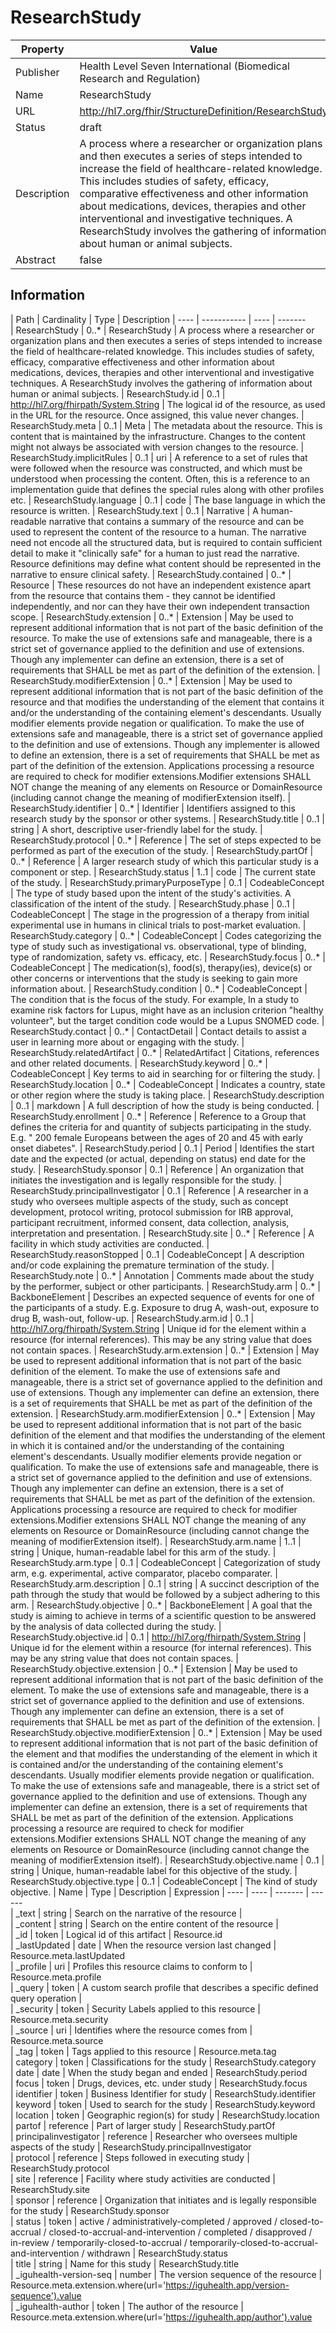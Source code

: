 
  # ResearchStudy

  
|Property|Value|
|---|---|
|Publisher|Health Level Seven International (Biomedical Research and Regulation)|
|Name|ResearchStudy|
|URL|http://hl7.org/fhir/StructureDefinition/ResearchStudy|
|Status|draft|
|Description|A process where a researcher or organization plans and then executes a series of steps intended to increase the field of healthcare-related knowledge.  This includes studies of safety, efficacy, comparative effectiveness and other information about medications, devices, therapies and other interventional and investigative techniques.  A ResearchStudy involves the gathering of information about human or animal subjects.|
|Abstract|false|

  ## Information
  <Tabs> <TabItem value="structure" label="Structure">
   | Path | Cardinality | Type | Description
  | ---- | ----------- | ---- | -------  
 | ResearchStudy | 0..* | ResearchStudy | A process where a researcher or organization plans and then executes a series of steps intended to increase the field of healthcare-related knowledge.  This includes studies of safety, efficacy, comparative effectiveness and other information about medications, devices, therapies and other interventional and investigative techniques.  A ResearchStudy involves the gathering of information about human or animal subjects. 
 | ResearchStudy.id | 0..1 | http://hl7.org/fhirpath/System.String | The logical id of the resource, as used in the URL for the resource. Once assigned, this value never changes. 
 | ResearchStudy.meta | 0..1 | Meta | The metadata about the resource. This is content that is maintained by the infrastructure. Changes to the content might not always be associated with version changes to the resource. 
 | ResearchStudy.implicitRules | 0..1 | uri | A reference to a set of rules that were followed when the resource was constructed, and which must be understood when processing the content. Often, this is a reference to an implementation guide that defines the special rules along with other profiles etc. 
 | ResearchStudy.language | 0..1 | code | The base language in which the resource is written. 
 | ResearchStudy.text | 0..1 | Narrative | A human-readable narrative that contains a summary of the resource and can be used to represent the content of the resource to a human. The narrative need not encode all the structured data, but is required to contain sufficient detail to make it "clinically safe" for a human to just read the narrative. Resource definitions may define what content should be represented in the narrative to ensure clinical safety. 
 | ResearchStudy.contained | 0..* | Resource | These resources do not have an independent existence apart from the resource that contains them - they cannot be identified independently, and nor can they have their own independent transaction scope. 
 | ResearchStudy.extension | 0..* | Extension | May be used to represent additional information that is not part of the basic definition of the resource. To make the use of extensions safe and manageable, there is a strict set of governance  applied to the definition and use of extensions. Though any implementer can define an extension, there is a set of requirements that SHALL be met as part of the definition of the extension. 
 | ResearchStudy.modifierExtension | 0..* | Extension | May be used to represent additional information that is not part of the basic definition of the resource and that modifies the understanding of the element that contains it and/or the understanding of the containing element's descendants. Usually modifier elements provide negation or qualification. To make the use of extensions safe and manageable, there is a strict set of governance applied to the definition and use of extensions. Though any implementer is allowed to define an extension, there is a set of requirements that SHALL be met as part of the definition of the extension. Applications processing a resource are required to check for modifier extensions.Modifier extensions SHALL NOT change the meaning of any elements on Resource or DomainResource (including cannot change the meaning of modifierExtension itself). 
 | ResearchStudy.identifier | 0..* | Identifier | Identifiers assigned to this research study by the sponsor or other systems. 
 | ResearchStudy.title | 0..1 | string | A short, descriptive user-friendly label for the study. 
 | ResearchStudy.protocol | 0..* | Reference | The set of steps expected to be performed as part of the execution of the study. 
 | ResearchStudy.partOf | 0..* | Reference | A larger research study of which this particular study is a component or step. 
 | ResearchStudy.status | 1..1 | code | The current state of the study. 
 | ResearchStudy.primaryPurposeType | 0..1 | CodeableConcept | The type of study based upon the intent of the study's activities. A classification of the intent of the study. 
 | ResearchStudy.phase | 0..1 | CodeableConcept | The stage in the progression of a therapy from initial experimental use in humans in clinical trials to post-market evaluation. 
 | ResearchStudy.category | 0..* | CodeableConcept | Codes categorizing the type of study such as investigational vs. observational, type of blinding, type of randomization, safety vs. efficacy, etc. 
 | ResearchStudy.focus | 0..* | CodeableConcept | The medication(s), food(s), therapy(ies), device(s) or other concerns or interventions that the study is seeking to gain more information about. 
 | ResearchStudy.condition | 0..* | CodeableConcept | The condition that is the focus of the study.  For example, In a study to examine risk factors for Lupus, might have as an inclusion criterion "healthy volunteer", but the target condition code would be a Lupus SNOMED code. 
 | ResearchStudy.contact | 0..* | ContactDetail | Contact details to assist a user in learning more about or engaging with the study. 
 | ResearchStudy.relatedArtifact | 0..* | RelatedArtifact | Citations, references and other related documents. 
 | ResearchStudy.keyword | 0..* | CodeableConcept | Key terms to aid in searching for or filtering the study. 
 | ResearchStudy.location | 0..* | CodeableConcept | Indicates a country, state or other region where the study is taking place. 
 | ResearchStudy.description | 0..1 | markdown | A full description of how the study is being conducted. 
 | ResearchStudy.enrollment | 0..* | Reference | Reference to a Group that defines the criteria for and quantity of subjects participating in the study.  E.g. " 200 female Europeans between the ages of 20 and 45 with early onset diabetes". 
 | ResearchStudy.period | 0..1 | Period | Identifies the start date and the expected (or actual, depending on status) end date for the study. 
 | ResearchStudy.sponsor | 0..1 | Reference | An organization that initiates the investigation and is legally responsible for the study. 
 | ResearchStudy.principalInvestigator | 0..1 | Reference | A researcher in a study who oversees multiple aspects of the study, such as concept development, protocol writing, protocol submission for IRB approval, participant recruitment, informed consent, data collection, analysis, interpretation and presentation. 
 | ResearchStudy.site | 0..* | Reference | A facility in which study activities are conducted. 
 | ResearchStudy.reasonStopped | 0..1 | CodeableConcept | A description and/or code explaining the premature termination of the study. 
 | ResearchStudy.note | 0..* | Annotation | Comments made about the study by the performer, subject or other participants. 
 | ResearchStudy.arm | 0..* | BackboneElement | Describes an expected sequence of events for one of the participants of a study.  E.g. Exposure to drug A, wash-out, exposure to drug B, wash-out, follow-up. 
 | ResearchStudy.arm.id | 0..1 | http://hl7.org/fhirpath/System.String | Unique id for the element within a resource (for internal references). This may be any string value that does not contain spaces. 
 | ResearchStudy.arm.extension | 0..* | Extension | May be used to represent additional information that is not part of the basic definition of the element. To make the use of extensions safe and manageable, there is a strict set of governance  applied to the definition and use of extensions. Though any implementer can define an extension, there is a set of requirements that SHALL be met as part of the definition of the extension. 
 | ResearchStudy.arm.modifierExtension | 0..* | Extension | May be used to represent additional information that is not part of the basic definition of the element and that modifies the understanding of the element in which it is contained and/or the understanding of the containing element's descendants. Usually modifier elements provide negation or qualification. To make the use of extensions safe and manageable, there is a strict set of governance applied to the definition and use of extensions. Though any implementer can define an extension, there is a set of requirements that SHALL be met as part of the definition of the extension. Applications processing a resource are required to check for modifier extensions.Modifier extensions SHALL NOT change the meaning of any elements on Resource or DomainResource (including cannot change the meaning of modifierExtension itself). 
 | ResearchStudy.arm.name | 1..1 | string | Unique, human-readable label for this arm of the study. 
 | ResearchStudy.arm.type | 0..1 | CodeableConcept | Categorization of study arm, e.g. experimental, active comparator, placebo comparater. 
 | ResearchStudy.arm.description | 0..1 | string | A succinct description of the path through the study that would be followed by a subject adhering to this arm. 
 | ResearchStudy.objective | 0..* | BackboneElement | A goal that the study is aiming to achieve in terms of a scientific question to be answered by the analysis of data collected during the study. 
 | ResearchStudy.objective.id | 0..1 | http://hl7.org/fhirpath/System.String | Unique id for the element within a resource (for internal references). This may be any string value that does not contain spaces. 
 | ResearchStudy.objective.extension | 0..* | Extension | May be used to represent additional information that is not part of the basic definition of the element. To make the use of extensions safe and manageable, there is a strict set of governance  applied to the definition and use of extensions. Though any implementer can define an extension, there is a set of requirements that SHALL be met as part of the definition of the extension. 
 | ResearchStudy.objective.modifierExtension | 0..* | Extension | May be used to represent additional information that is not part of the basic definition of the element and that modifies the understanding of the element in which it is contained and/or the understanding of the containing element's descendants. Usually modifier elements provide negation or qualification. To make the use of extensions safe and manageable, there is a strict set of governance applied to the definition and use of extensions. Though any implementer can define an extension, there is a set of requirements that SHALL be met as part of the definition of the extension. Applications processing a resource are required to check for modifier extensions.Modifier extensions SHALL NOT change the meaning of any elements on Resource or DomainResource (including cannot change the meaning of modifierExtension itself). 
 | ResearchStudy.objective.name | 0..1 | string | Unique, human-readable label for this objective of the study. 
 | ResearchStudy.objective.type | 0..1 | CodeableConcept | The kind of study objective. 
</TabItem>
 <TabItem value="searchparameter" label="Search Parameters">
   | Name | Type | Description  | Expression 
    | ---- | ---- | ------- | ------  
 | _text | string | Search on the narrative of the resource |   
 | _content | string | Search on the entire content of the resource |   
 | _id | token | Logical id of this artifact | Resource.id  
 | _lastUpdated | date | When the resource version last changed | Resource.meta.lastUpdated  
 | _profile | uri | Profiles this resource claims to conform to | Resource.meta.profile  
 | _query | token | A custom search profile that describes a specific defined query operation |   
 | _security | token | Security Labels applied to this resource | Resource.meta.security  
 | _source | uri | Identifies where the resource comes from | Resource.meta.source  
 | _tag | token | Tags applied to this resource | Resource.meta.tag  
 | category | token | Classifications for the study | ResearchStudy.category  
 | date | date | When the study began and ended | ResearchStudy.period  
 | focus | token | Drugs, devices, etc. under study | ResearchStudy.focus  
 | identifier | token | Business Identifier for study | ResearchStudy.identifier  
 | keyword | token | Used to search for the study | ResearchStudy.keyword  
 | location | token | Geographic region(s) for study | ResearchStudy.location  
 | partof | reference | Part of larger study | ResearchStudy.partOf  
 | principalinvestigator | reference | Researcher who oversees multiple aspects of the study | ResearchStudy.principalInvestigator  
 | protocol | reference | Steps followed in executing study | ResearchStudy.protocol  
 | site | reference | Facility where study activities are conducted | ResearchStudy.site  
 | sponsor | reference | Organization that initiates and is legally responsible for the study | ResearchStudy.sponsor  
 | status | token | active / administratively-completed / approved / closed-to-accrual / closed-to-accrual-and-intervention / completed / disapproved / in-review / temporarily-closed-to-accrual / temporarily-closed-to-accrual-and-intervention / withdrawn | ResearchStudy.status  
 | title | string | Name for this study | ResearchStudy.title  
 | _iguhealth-version-seq | number | The version sequence of the resource | Resource.meta.extension.where(url='https://iguhealth.app/version-sequence').value  
 | _iguhealth-author | token | The author of the resource | Resource.meta.extension.where(url='https://iguhealth.app/author').value  

</TabItem>
</Tabs>